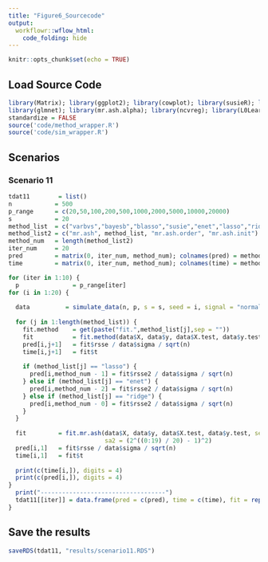 ```yaml
---
title: "Figure6_Sourcecode"
output:
  workflowr::wflow_html:
    code_folding: hide
---
```


```r
knitr::opts_chunk$set(echo = TRUE)
```

## Load Source Code

```r
library(Matrix); library(ggplot2); library(cowplot); library(susieR); library(BGLR);
library(glmnet); library(mr.ash.alpha); library(ncvreg); library(L0Learn); library(varbvs);
standardize = FALSE
source('code/method_wrapper.R')
source('code/sim_wrapper.R')
```

## Scenarios

### Scenario 11

```r
tdat11        = list()
n            = 500
p_range      = c(20,50,100,200,500,1000,2000,5000,10000,20000)
s            = 20
method_list  = c("varbvs","bayesb","blasso","susie","enet","lasso","ridge","scad2","mcp2","l0learn")
method_list2 = c("mr.ash", method_list, "mr.ash.order", "mr.ash.init")
method_num   = length(method_list2)
iter_num     = 20
pred         = matrix(0, iter_num, method_num); colnames(pred) = method_list2
time         = matrix(0, iter_num, method_num); colnames(time) = method_list2

for (iter in 1:10) {
  p               = p_range[iter]
for (i in 1:20) {
  
  data          = simulate_data(n, p, s = s, seed = i, signal = "normal", pve = 0.5)
  
  for (j in 1:length(method_list)) {
    fit.method    = get(paste("fit.",method_list[j],sep = ""))
    fit           = fit.method(data$X, data$y, data$X.test, data$y.test, seed = i)
    pred[i,j+1]   = fit$rsse / data$sigma / sqrt(n)
    time[i,j+1]   = fit$t
    
    if (method_list[j] == "lasso") {
      pred[i,method_num - 1] = fit$rsse2 / data$sigma / sqrt(n)
    } else if (method_list[j] == "enet") {
      pred[i,method_num - 2] = fit$rsse2 / data$sigma / sqrt(n)
    } else if (method_list[j] == "ridge") {
      pred[i,method_num - 0] = fit$rsse2 / data$sigma / sqrt(n)
    }
  }
 
  fit         = fit.mr.ash(data$X, data$y, data$X.test, data$y.test, seed = i,
                           sa2 = (2^((0:19) / 20) - 1)^2)
  pred[i,1]   = fit$rsse / data$sigma / sqrt(n)
  time[i,1]   = fit$t
  
  print(c(time[i,]), digits = 4)
  print(c(pred[i,]), digits = 4)
}
  print("-----------------------------------")
  tdat11[[iter]] = data.frame(pred = c(pred), time = c(time), fit = rep(method_list2, each = 20))
}
```

## Save the results

```r
saveRDS(tdat11, "results/scenario11.RDS")
```